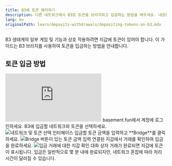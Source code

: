 ```yaml
---
title: B3에 토큰 예치하기
description: 다른 네트워크에서 B3로 토큰을 브리지하고 입금하는 방법을 배우세요. 내장된 브리지 인터페이스를 사용하여
lang: ko
originalPath: learn/deposits-withdrawals/depositing-tokens-on-b3.mdx
---
```

B3 생태계의 일부 게임 및 기능과 상호 작용하려면 지갑에 토큰이 있어야 합니다. 이 가이드는 B3 브리지를 사용하여 토큰을 입금하는 방법을 안내합니다.

## 토큰 입금 방법

<iframe
  className="w-full aspect-video rounded-xl"
  src="https://www.youtube.com/embed/-99zipMlOlQ"
  title="B3에 토큰 입금하는 방법"
  frameBorder="0"
  allow="accelerometer; autoplay; clipboard-write; encrypted-media; gyroscope; picture-in-picture"
  allowFullScreen
></iframe>

<Steps>
<Step title="basement.fun에 로그인">
  basement.fun에서 계정에 로그인하세요.
</Step>

<Step title="네트워크 및 토큰 선택">
  B3에 입금할 네트워크와 토큰을 선택하세요.
  
  <Frame>
    <img src="https://s3.amazonaws.com/helpscout.net/docs/assets/685306b72e0550277aa9250e/images/687dfe81bb2dcf4c62e168fe/file-cwmhuEFxD0.png" alt="네트워크 및 토큰 선택 인터페이스" />
  </Frame>
</Step>

<Step title="금액 입력 및 브리지">
  입금할 토큰 금액을 입력하고 **Bridge**를 클릭하세요.
  
  <Frame>
    <img src="https://s3.amazonaws.com/helpscout.net/docs/assets/685306b72e0550277aa9250e/images/687dff266828a66bbecf0bff/file-35Fdwt0jZC.png" alt="Bridge 버튼이 있는 토큰 금액 입력" />
  </Frame>
</Step>

<Step title="거래 확인">
  연결된 지갑에서 거래를 확인하여 입금을 완료하세요.
  
  <Frame>
    <img src="https://s3.amazonaws.com/helpscout.net/docs/assets/685306b72e0550277aa9250e/images/687e04626828a66bbecf0c0b/file-Cz781bdyhB.png" alt="입금 거래에 대한 지갑 확인 대화 상자" />
  </Frame>
  
  <Check>
    거래가 완료되면 지갑에 토큰이 표시됩니다.
  </Check>
</Step>
</Steps>

<Note>
입금은 일반적으로 몇 분 내에 완료되지만, 네트워크 혼잡에 따라 처리 시간이 달라질 수 있습니다.
</Note>
